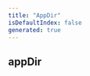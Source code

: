```yaml
---
title: "AppDir"
isDefaultIndex: false
generated: true
---
```



<!-- This file was generated from the CommandKit source. Do not modify. Instead, re-run the "docgen" script -->


## appDir

<GenerationInfo sourceFile="packages/commandkit/src/utils/utilities.ts" sourceLine="7" packageName="commandkit" />



